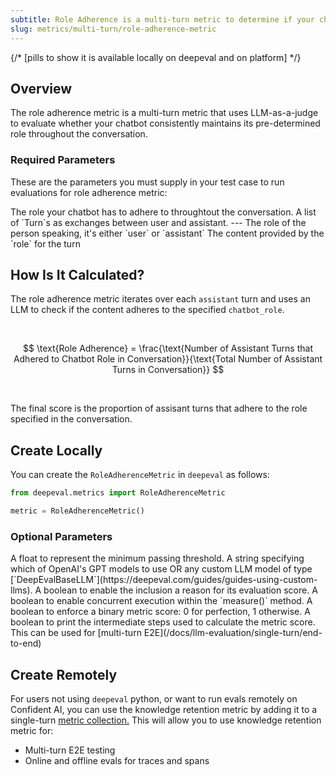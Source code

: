 ```yaml
---
subtitle: Role Adherence is a multi-turn metric to determine if your chatbot adheres to a specified role
slug: metrics/multi-turn/role-adherence-metric
---
```


{/* [pills to show it is available locally on deepeval and on platform] */}

## Overview

The role adherence metric is a multi-turn metric that uses LLM-as-a-judge to evaluate whether your chatbot consistently maintains its pre-determined role throughout the conversation.

### Required Parameters

These are the parameters you must supply in your test case to run evaluations for role adherence metric:

<ParamField path="chatbot_role" type="string" required>
  The role your chatbot has to adhere to throughtout the conversation.
</ParamField>
<ParamField path="turns" type="list of Turn" required>
  A list of `Turn`s as exchanges between user and assistant.
  <Card title="Parameters of `Turn`:">
    ---
    <ParamField path="role" type="user | assistant" required>
      The role of the person speaking, it's either `user` or `assistant`
    </ParamField>
    <ParamField path="content" type="string" required>
      The content provided by the `role` for the turn
    </ParamField>
  </Card>
</ParamField>

## How Is It Calculated?

The role adherence metric iterates over each `assistant` turn and uses an LLM to check if the content adheres to the specified `chatbot_role`.

<br />

$$
\text{Role Adherence} = \frac{\text{Number of Assistant Turns that Adhered to Chatbot Role in Conversation}}{\text{Total Number of Assistant Turns in Conversation}}
$$

<br />

The final score is the proportion of assisant turns that adhere to the role specified in the conversation.

## Create Locally

You can create the `RoleAdherenceMetric` in `deepeval` as follows:

```python
from deepeval.metrics import RoleAdherenceMetric

metric = RoleAdherenceMetric()
```

### Optional Parameters

<ParamField path="threshold" type="number" default={0.5}>
  A float to represent the minimum passing threshold.
</ParamField>
<ParamField path="model" type="string | Object" default="gpt-4.1">
  A string specifying which of OpenAI's GPT models to use OR any custom LLM
  model of type
  [`DeepEvalBaseLLM`](https://deepeval.com/guides/guides-using-custom-llms).
</ParamField>
<ParamField path="include_reason" type="boolean" default={"true"}>
  A boolean to enable the inclusion a reason for its evaluation score.
</ParamField>
<ParamField path="async_mode" type="boolean" default={"true"}>
  A boolean to enable concurrent execution within the `measure()` method.
</ParamField>
<ParamField path="strict_mode" type="boolean" default={"false"}>
  A boolean to enforce a binary metric score: 0 for perfection, 1 otherwise.
</ParamField>
<ParamField path="verbose_mode" type="boolean" default={"false"}>
  A boolean to print the intermediate steps used to calculate the metric score.
</ParamField>

<Success>
  This can be used for [multi-turn
  E2E](/docs/llm-evaluation/single-turn/end-to-end)
</Success>

## Create Remotely

For users not using `deepeval` python, or want to run evals remotely on Confident AI, you can use the knowledge retention metric by adding it to a single-turn [metric collection.](/metrics/metric-collections) This will allow you to use knowledge retention metric for:

- Multi-turn E2E testing
- Online and offline evals for traces and spans
